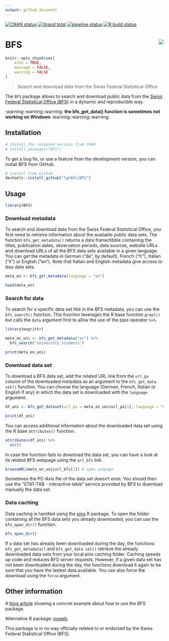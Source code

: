 ```yaml
---
output: github_document
---
```


<!-- README.md is generated from README.Rmd. Please edit that file -->

<!-- badges: start -->
[![CRAN status](https://www.r-pkg.org/badges/version/BFS)](https://CRAN.R-project.org/package=BFS)
[![Grand total](https://cranlogs.r-pkg.org/badges/grand-total/BFS)](https://cran.r-project.org/package=BFS)
[![pipeline status](https://gitlab.com/lgnbhl/BFS/badges/master/pipeline.svg)](https://gitlab.com/lgnbhl/BFS/pipelines)
[![R build status](https://github.com/lgnbhl/BFS/workflows/R-CMD-check/badge.svg)](https://github.com/lgnbhl/BFS/actions)
<!-- badges: end -->

# BFS <img src="man/figures/logo.png" align="right" />

```r
knitr::opts_chunk$set(
	echo = TRUE,
	message = FALSE,
	warning = FALSE
)
```

> Search and download data from the Swiss Federal Statistical Office

The `BFS` package allows to search and download public data from the 
[Swiss Federal Statistical Office (BFS)](https://www.bfs.admin.ch/bfs/en/home/statistics/catalogues-databases/data.html){target="_blank"}
in a dynamic and reproducible way.

:warning::warning::warning: **the bfs_get_data() function is sometimes not working on Windows** :warning::warning::warning:

## Installation

```r
# Install the released version from CRAN
# install.packages("BFS")
```

To get a bug fix, or use a feature from the development version, you can install BFS from GitHub.

```r
# install from Github
devtools::install_github("lgnbhl/BFS")
```

## Usage

```r
library(BFS)
```

### Download metadata

To search and download data from the Swiss Federal Statistical Office, you first need to retrieve information about the available public data sets. The function `bfs_get_metadata()` returns a data frame/tibble containing the titles, publication dates, observation periods, data sources, website URLs and download URLs of all the BFS data sets available in a given language. You can get the metadata in German ("de", by default), French ("fr"), Italian ("it") or English ("en"). Note that Italian and English metadata give access to less data sets.

```r
meta_en <- bfs_get_metadata(language = "en")

head(meta_en)
```

### Search for data

To search for a specific data set title in the BFS metadata, you can use the `bfs_search()` function. This function leverages the R base function `grepl()` but calls the `data` argument first to allow the use of the pipe operator ``%>%``.

```r
library(magrittr)

meta_en_uni <- bfs_get_metadata("en") %>%
  bfs_search("university students")

print(meta_en_uni)
```

### Download data set

To download a BFS data set, add the related URL link from the `url_px` column of the downloaded metadata as an argument to the `bfs_get_data set()` function. You can choose the language (German, French, Italian or English if any) in which the data set is downloaded with the `language` argument.

```r
df_uni <- bfs_get_dataset(url_px = meta_en_uni$url_px[1], language = "en")

print(df_uni)
```

You can access additional information about the downloaded data set using the R base `attributes()` function.

```r
attributes(df_uni) %>%
  str()
```

In case the function fails to download the data set, you can have a look at its related BFS webpage using the `url_bfs` link. 

```r
browseURL(meta_en_uni$url_bfs[1]) # open webpage
```

Sometimes the PC-Axis file of the data set doesn't exist. You should then use the "STAT-TAB - interactive table" service provided by BFS to download manually the data set.

### Data caching

Data caching is handled using the [pins](https://pins.rstudio.com/) R package. To open the folder containing all the BFS data sets you already downloaded, you can use the `bfs_open_dir()` function.

```r
bfs_open_dir()
```

If a data set has already been downloaded during the day, the functions `bfs_get_metadata()` and `bfs_get_data set()` retrieve the already downloaded data sets from your local pins caching folder. Caching speeds up code and reduces BFS server requests. However, if a given data set has not been downloaded during the day, the functions download it again to be sure that you have the lastest data available. You can also force the download using the `force` argument.

## Other information

A [blog article](https://felixluginbuhl.com/blog/2019/11/07/swiss-data) showing a concret example about how to use the BFS package.

Alternative R package: [pxweb](https://github.com/rOpenGov/pxweb){target="_blank"}.

This package is in no way officially related to or endorsed by the Swiss Federal Statistical Office (BFS).

